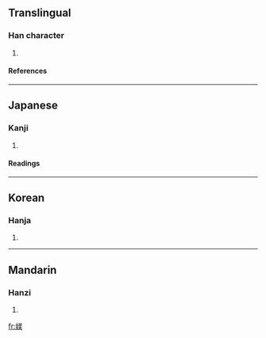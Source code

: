 ==Translingual==
===Han character===
{{Han char|rn=38|rad=女|as=09|sn=12|four=4843<sub>5</sub>|canj=女廿土大 (VTGK)}}
# {{defn|Han|sort=女09}}
====References====
{{Han ref|kx=0266.170|dkj=06478|dj=0533.220|hdz=21068.150|uh=5A84|ud=23172|bh=D8C3|bd=55491}}
----
==Japanese==
===Kanji===
{{ja-kanji|grade=|rs=女09}}
# {{defn|Japanese}} 
====Readings====
{{ja-readings|on=[[び]] (bi), [[み]] (mi)|kun=[[みめよい]] (mimeyoi)}}
----
==Korean==
===Hanja===
{{ko-hanja|hangeul=미|rv=mi|mr=mi}}
# {{defn|Korean}}
----
==Mandarin==
===Hanzi===
{{cmn-hanzi|pin=[[měi]] ([[mei3]])|wg=mei<sup>3</sup>}}
# {{defn|Mandarin}}

[[fr:媄]]